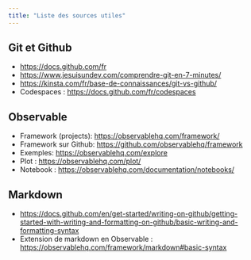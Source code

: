 ```yaml
---
title: "Liste des sources utiles"
---
```


## Git et Github
  
-   <https://docs.github.com/fr>
-   <https://www.jesuisundev.com/comprendre-git-en-7-minutes/>
-   <https://kinsta.com/fr/base-de-connaissances/git-vs-github/>
-   Codespaces : <https://docs.github.com/fr/codespaces>

## Observable

-   Framework (projects): <https://observablehq.com/framework/>
-   Framework sur Github: <https://github.com/observablehq/framework>
-   Exemples: <https://observablehq.com/explore>
-   Plot : <https://observablehq.com/plot/>
-   Notebook : <https://observablehq.com/documentation/notebooks/>

## Markdown   

-   <https://docs.github.com/en/get-started/writing-on-github/getting-started-with-writing-and-formatting-on-github/basic-writing-and-formatting-syntax>
-   Extension de markdown en Observable : <https://observablehq.com/framework/markdown#basic-syntax>

